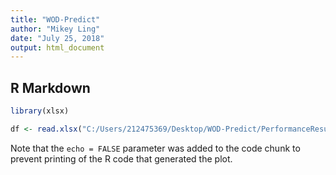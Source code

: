 ---
title: "WOD-Predict"
author: "Mikey Ling"
date: "July 25, 2018"
output: html_document
---

## R Markdown

```{r}
library(xlsx)
```


```{r}
df <- read.xlsx("C:/Users/212475369/Desktop/WOD-Predict/PerformanceResultsMetcons.xlsx",1)
```

Note that the `echo = FALSE` parameter was added to the code chunk to prevent printing of the R code that generated the plot.
